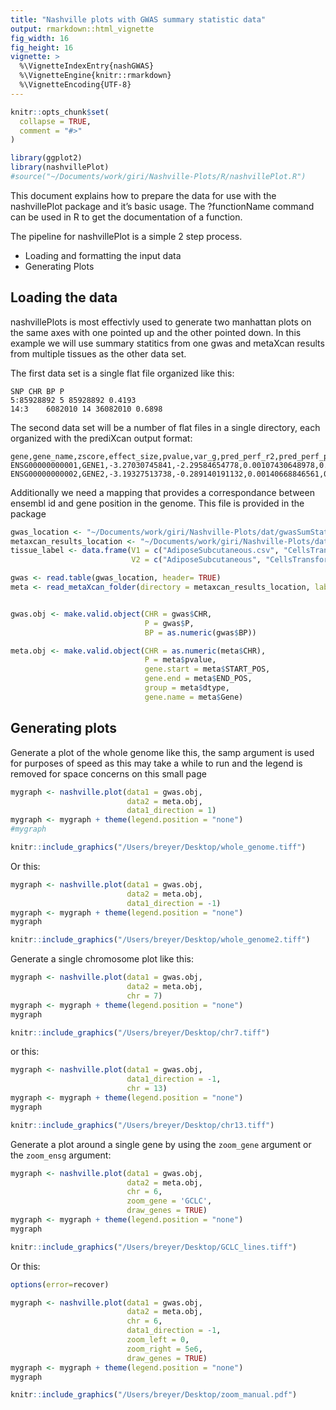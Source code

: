 ```yaml
---
title: "Nashville plots with GWAS summary statistic data"
output: rmarkdown::html_vignette
fig_width: 16
fig_height: 16
vignette: >
  %\VignetteIndexEntry{nashGWAS}
  %\VignetteEngine{knitr::rmarkdown}
  %\VignetteEncoding{UTF-8}
---
```


```r
knitr::opts_chunk$set(
  collapse = TRUE,
  comment = "#>"
)
```

```r
library(ggplot2)
library(nashvillePlot)
#source("~/Documents/work/giri/Nashville-Plots/R/nashvillePlot.R")
```

This document explains how to prepare the data for use with the nashvillePlot package and it's basic usage. The ?functionName command can be used in R to get the documentation of a function.

The pipeline for nashvillePlot is a simple 2 step process.

-   Loading and formatting the input data
-   Generating Plots

## Loading the data

nashvillePlots is most effectivly used to generate two manhattan plots on the same axes with one pointed up and the other pointed down. In this example we will use summary statitics from one gwas and metaXcan results from multiple tissues as the other data set.

The first data set is a single flat file organized like this:

    SNP CHR BP P
    5:85928892 5 85928892 0.4193
    14:3    6082010 14 36082010 0.6898

The second data set will be a number of flat files in a single directory, each organized with the prediXcan output format:

    gene,gene_name,zscore,effect_size,pvalue,var_g,pred_perf_r2,pred_perf_pval,pred_perf_qval,n_snps_used,n_snps_in_cov,n_snps_in_model
    ENSG00000000001,GENE1,-3.27030745841,-2.29584654778,0.00107430648978,0.00115464606277,0.0929513588404,0.00629507630264,0.0191335645147,3,3,3
    ENSG00000000002,GENE2,-3.19327513738,-0.289140191132,0.00140668846561,0.0650699112346,0.0991286399518,0.00471228984588,0.0154733809867,57,58,58

Additionally we need a mapping that provides a correspondance between ensembl id and gene position in the genome. This file is provided in the package

```r
gwas_location <- "~/Documents/work/giri/Nashville-Plots/dat/gwasSumStats.txt"
metaxcan_results_location <- "~/Documents/work/giri/Nashville-Plots/dat/"
tissue_label <- data.frame(V1 = c("AdiposeSubcutaneous.csv", "CellsTransformedFibroblasts.csv"),
                           V2 = c("AdiposeSubcutaneous", "CellsTransformedFirbroblasts"))

gwas <- read.table(gwas_location, header= TRUE)
meta <- read_metaXcan_folder(directory = metaxcan_results_location, label = tissue_label)


gwas.obj <- make.valid.object(CHR = gwas$CHR,
                              P = gwas$P,
                              BP = as.numeric(gwas$BP))

meta.obj <- make.valid.object(CHR = as.numeric(meta$CHR),
                              P = meta$pvalue,
                              gene.start = meta$START_POS,
                              gene.end = meta$END_POS,
                              group = meta$dtype,
                              gene.name = meta$Gene)

```

## Generating plots

Generate a plot of the whole genome like this, the samp argument is used for purposes of speed as this may take a while to run and the legend is removed for space concerns on this small page

```r

mygraph <- nashville.plot(data1 = gwas.obj,
                          data2 = meta.obj,
                          data1_direction = 1)
mygraph <- mygraph + theme(legend.position = "none")
#mygraph
```

```r
knitr::include_graphics("/Users/breyer/Desktop/whole_genome.tiff")
```

Or this:

```r

mygraph <- nashville.plot(data1 = gwas.obj,
                          data2 = meta.obj,
                          data1_direction = -1)
mygraph <- mygraph + theme(legend.position = "none")
mygraph
```

```r
knitr::include_graphics("/Users/breyer/Desktop/whole_genome2.tiff")
```

Generate a single chromosome plot like this:

```r
mygraph <- nashville.plot(data1 = gwas.obj,
                          data2 = meta.obj,
                          chr = 7)
mygraph <- mygraph + theme(legend.position = "none")
mygraph
```

```r
knitr::include_graphics("/Users/breyer/Desktop/chr7.tiff")
```

or this:

```r
mygraph <- nashville.plot(data1 = gwas.obj,
                          data1_direction = -1,
                          chr = 13)
mygraph <- mygraph + theme(legend.position = "none")
mygraph
```

```r
knitr::include_graphics("/Users/breyer/Desktop/chr13.tiff")
```

Generate a plot around a single gene by using the `zoom_gene` argument or the `zoom_ensg` argument:

```r
mygraph <- nashville.plot(data1 = gwas.obj,
                          data2 = meta.obj,
                          chr = 6,
                          zoom_gene = 'GCLC',
                          draw_genes = TRUE)
mygraph <- mygraph + theme(legend.position = "none")
mygraph
```

```r
knitr::include_graphics("/Users/breyer/Desktop/GCLC_lines.tiff")
```

Or this:

```r
options(error=recover)

mygraph <- nashville.plot(data1 = gwas.obj,
                          data2 = meta.obj,
                          chr = 6,
                          data1_direction = -1,
                          zoom_left = 0,
                          zoom_right = 5e6,
                          draw_genes = TRUE)
mygraph <- mygraph + theme(legend.position = "none")
mygraph
```

```r
knitr::include_graphics("/Users/breyer/Desktop/zoom_manual.pdf")
```
